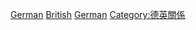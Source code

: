 [[Category:英國裔|German]]
[[Category:歐洲裔德國人|British]]
[[Category:英國裔歐洲人|German]]
[[Category:德英關係|Category:德英關係]]